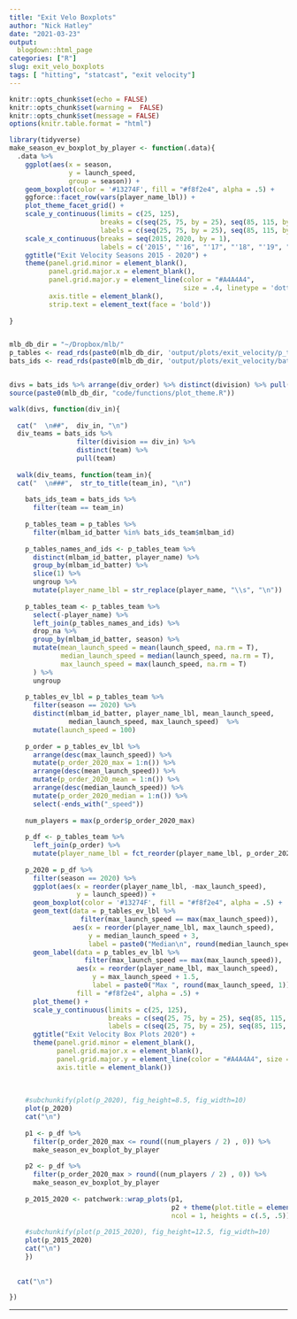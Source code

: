 ```yaml
---
title: "Exit Velo Boxplots"
author: "Nick Hatley"
date: "2021-03-23"
output:
  blogdown::html_page
categories: ["R"]
slug: exit_velo_boxplots
tags: [ "hitting", "statcast", "exit velocity"]
---
```

```r
knitr::opts_chunk$set(echo = FALSE)
knitr::opts_chunk$set(warning =  FALSE)
knitr::opts_chunk$set(message = FALSE)
options(knitr.table.format = "html")
```


```r
library(tidyverse)
make_season_ev_boxplot_by_player <- function(.data){
  .data %>% 
    ggplot(aes(x = season,
               y = launch_speed,
               group = season)) + 
    geom_boxplot(color = '#13274F', fill = "#f8f2e4", alpha = .5) +  
    ggforce::facet_row(vars(player_name_lbl)) + 
    plot_theme_facet_grid() +
    scale_y_continuous(limits = c(25, 125),
                       breaks = c(seq(25, 75, by = 25), seq(85, 115, by = 5)),
                       labels = c(seq(25, 75, by = 25), seq(85, 115, by = 5))) + 
    scale_x_continuous(breaks = seq(2015, 2020, by = 1),
                       labels = c('2015', "'16", "'17", "'18", "'19", "2020")) + 
    ggtitle("Exit Velocity Seasons 2015 - 2020") + 
    theme(panel.grid.minor = element_blank(),
          panel.grid.major.x = element_blank(),
          panel.grid.major.y = element_line(color = "#A4A4A4", 
                                            size = .4, linetype = 'dotted'),
          axis.title = element_blank(), 
          strip.text = element_text(face = 'bold'))
  
}


mlb_db_dir = "~/Dropbox/mlb/"
p_tables <- read_rds(paste0(mlb_db_dir, 'output/plots/exit_velocity/p_tables.rds'))
bats_ids <- read_rds(paste0(mlb_db_dir, 'output/plots/exit_velocity/bats_ids.rds'))


divs = bats_ids %>% arrange(div_order) %>% distinct(division) %>% pull(division)
source(paste0(mlb_db_dir, "code/functions/plot_theme.R"))
```


```r
walk(divs, function(div_in){
  
  cat("  \n##",  div_in, "\n")
  div_teams = bats_ids %>% 
                 filter(division == div_in) %>%
                 distinct(team) %>%
                 pull(team)
  
  walk(div_teams, function(team_in){
  cat("  \n###",  str_to_title(team_in), "\n")  
    
    bats_ids_team = bats_ids %>% 
      filter(team == team_in)  
  
    p_tables_team = p_tables %>% 
      filter(mlbam_id_batter %in% bats_ids_team$mlbam_id)
  
    p_tables_names_and_ids <- p_tables_team %>% 
      distinct(mlbam_id_batter, player_name) %>% 
      group_by(mlbam_id_batter) %>% 
      slice(1) %>% 
      ungroup %>% 
      mutate(player_name_lbl = str_replace(player_name, "\\s", "\n")) 
    
    p_tables_team <- p_tables_team %>% 
      select(-player_name) %>% 
      left_join(p_tables_names_and_ids) %>% 
      drop_na %>% 
      group_by(mlbam_id_batter, season) %>% 
      mutate(mean_launch_speed = mean(launch_speed, na.rm = T),
             median_launch_speed = median(launch_speed, na.rm = T),
             max_launch_speed = max(launch_speed, na.rm = T)
      ) %>% 
      ungroup 
    
    p_tables_ev_lbl = p_tables_team %>%
      filter(season == 2020) %>% 
      distinct(mlbam_id_batter, player_name_lbl, mean_launch_speed, 
               median_launch_speed, max_launch_speed)  %>%
      mutate(launch_speed = 100)
    
    p_order = p_tables_ev_lbl %>%  
      arrange(desc(max_launch_speed)) %>% 
      mutate(p_order_2020_max = 1:n()) %>%  
      arrange(desc(mean_launch_speed)) %>% 
      mutate(p_order_2020_mean = 1:n()) %>% 
      arrange(desc(median_launch_speed)) %>% 
      mutate(p_order_2020_median = 1:n()) %>% 
      select(-ends_with("_speed"))
    
    num_players = max(p_order$p_order_2020_max)
    
    p_df <- p_tables_team %>% 
      left_join(p_order) %>% 
      mutate(player_name_lbl = fct_reorder(player_name_lbl, p_order_2020_max))
    
    p_2020 = p_df %>% 
      filter(season == 2020) %>% 
      ggplot(aes(x = reorder(player_name_lbl, -max_launch_speed),
                 y = launch_speed)) + 
      geom_boxplot(color = '#13274F', fill = "#f8f2e4", alpha = .5) +  
      geom_text(data = p_tables_ev_lbl %>% 
                  filter(max_launch_speed == max(max_launch_speed)),
                aes(x = reorder(player_name_lbl, max_launch_speed),
                    y = median_launch_speed + 3,
                    label = paste0("Median\n", round(median_launch_speed, 1)))) + 
      geom_label(data = p_tables_ev_lbl %>% 
                   filter(max_launch_speed == max(max_launch_speed)),
                 aes(x = reorder(player_name_lbl, max_launch_speed),
                     y = max_launch_speed + 1.5,
                     label = paste0("Max ", round(max_launch_speed, 1))),
                 fill = "#f8f2e4", alpha = .5) + 
      plot_theme() +
      scale_y_continuous(limits = c(25, 125),
                         breaks = c(seq(25, 75, by = 25), seq(85, 115, by = 5)),
                         labels = c(seq(25, 75, by = 25), seq(85, 115, by = 5))) + 
      ggtitle("Exit Velocity Box Plots 2020") + 
      theme(panel.grid.minor = element_blank(),
            panel.grid.major.x = element_blank(),
            panel.grid.major.y = element_line(color = "#A4A4A4", size = .4, linetype = 'dotted'),
            axis.title = element_blank())
    
    
  
    #subchunkify(plot(p_2020), fig_height=8.5, fig_width=10)
    plot(p_2020)
    cat("\n")
    
    p1 <- p_df %>% 
      filter(p_order_2020_max <= round((num_players / 2) , 0)) %>% 
      make_season_ev_boxplot_by_player
    
    p2 <- p_df %>% 
      filter(p_order_2020_max > round((num_players / 2) , 0)) %>% 
      make_season_ev_boxplot_by_player
    
    p_2015_2020 <- patchwork::wrap_plots(p1, 
                                         p2 + theme(plot.title = element_blank()),
                                         ncol = 1, heights = c(.5, .5))
    
    #subchunkify(plot(p_2015_2020), fig_height=12.5, fig_width=10)
    plot(p_2015_2020)
    cat("\n")
    })
  
   
  cat("\n")

})


```

***********
  
